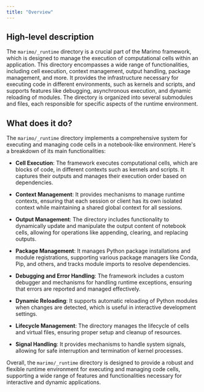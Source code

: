 ```yaml
---
title: "Overview"
---
```


## High-level description

The `marimo/_runtime` directory is a crucial part of the Marimo framework, which is designed to manage the execution of computational cells within an application. This directory encompasses a wide range of functionalities, including cell execution, context management, output handling, package management, and more. It provides the infrastructure necessary for executing code in different environments, such as kernels and scripts, and supports features like debugging, asynchronous execution, and dynamic reloading of modules. The directory is organized into several submodules and files, each responsible for specific aspects of the runtime environment.

## What does it do?

The `marimo/_runtime` directory implements a comprehensive system for executing and managing code cells in a notebook-like environment. Here's a breakdown of its main functionalities:

- **Cell Execution**: The framework executes computational cells, which are blocks of code, in different contexts such as kernels and scripts. It captures their outputs and manages their execution order based on dependencies.

- **Context Management**: It provides mechanisms to manage runtime contexts, ensuring that each session or client has its own isolated context while maintaining a shared global context for all sessions.

- **Output Management**: The directory includes functionality to dynamically update and manipulate the output content of notebook cells, allowing for operations like appending, clearing, and replacing outputs.

- **Package Management**: It manages Python package installations and module registrations, supporting various package managers like Conda, Pip, and others, and tracks module imports to resolve dependencies.

- **Debugging and Error Handling**: The framework includes a custom debugger and mechanisms for handling runtime exceptions, ensuring that errors are reported and managed effectively.

- **Dynamic Reloading**: It supports automatic reloading of Python modules when changes are detected, which is useful in interactive development settings.

- **Lifecycle Management**: The directory manages the lifecycle of cells and virtual files, ensuring proper setup and cleanup of resources.

- **Signal Handling**: It provides mechanisms to handle system signals, allowing for safe interruption and termination of kernel processes.

Overall, the `marimo/_runtime` directory is designed to provide a robust and flexible runtime environment for executing and managing code cells, supporting a wide range of features and functionalities necessary for interactive and dynamic applications.